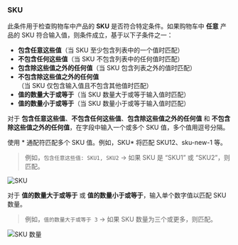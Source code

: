 ### SKU

此条件用于检查购物车中产品的 **SKU** 是否符合特定条件。如果购物车中 **任意** 产品的 SKU 符合输入值，则条件成立，基于以下子条件之一：

- **包含任意这些值**（当 SKU 至少包含列表中的一个值时匹配）
- **不包含任何这些值**（当 SKU 不包含列表中的任何值时匹配）
- **包含除这些值之外的任何值**（当 SKU 包含列表之外的值时匹配）
- **不包含除这些值之外的任何值**（当 SKU 仅包含输入值且不包含其他值时匹配）
- **值的数量大于或等于**（当 SKU 数量大于或等于输入值时匹配）
- **值的数量小于或等于**（当 SKU 数量小于或等于输入值时匹配）

对于 **包含任意这些值**、**不包含任何这些值**、**包含除这些值之外的任何值** 和 **不包含除这些值之外的任何值**，在字段中输入一个或多个 SKU 值，多个值用逗号分隔。

<Note>
  使用 * 通配符匹配多个 SKU 值。例如，SKU* 将匹配 SKU12、sku-new-1 等。
</Note>

> 例如，`包含任意这些值: SKU1, SKU2` → 如果 SKU 是 “SKU1” 或 “SKU2”，则匹配。

<img src="/images/essentials/condition-sets/skus.webp" alt="SKU" />

对于 **值的数量大于或等于** 或 **值的数量小于或等于**，输入单个数字值以匹配 SKU 数量。

> 例如，`值的数量大于或等于 3` → 如果 SKU 数量为三个或更多，则匹配。

<img src="/images/essentials/condition-sets/count-sku.webp" alt="SKU 数量" />
